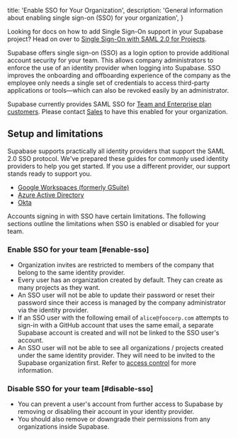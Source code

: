 
  title: 'Enable SSO for Your Organization',
  description: 'General information about enabling single sign-on (SSO) for your organization',
}

<Admonition>

Looking for docs on how to add Single Sign-On support in your Supabase project? Head on over to [Single Sign-On with SAML 2.0 for Projects](/docs/guides/auth/sso/auth-sso-saml).

</Admonition>

Supabase offers single sign-on (SSO) as a login option to provide additional
account security for your team. This allows company administrators to enforce
the use of an identity provider when logging into Supabase. SSO
improves the onboarding and offboarding experience of the company as the
employee only needs a single set of credentials to access third-party
applications or tools—which can also be revoked easily by an administrator.

<Admonition type="note">

Supabase currently provides SAML SSO for [Team and Enterprise plan customers](https://supabase.com/pricing). Please contact [Sales](https://forms.supabase.com/team) to have this enabled for your organization.

</Admonition>

## Setup and limitations

Supabase supports practically all identity providers that support the SAML 2.0 SSO protocol. We've prepared these guides for commonly used identity providers to help you get started. If you use a different provider, our support stands ready to support you.

- [Google Workspaces (formerly GSuite)](/docs/guides/platform/sso/gsuite)
- [Azure Active Directory](/docs/guides/platform/sso/azure)
- [Okta](/docs/guides/platform/sso/okta)

Accounts signing in with SSO have certain limitations.
The following sections outline the limitations when SSO is enabled or disabled for your team.

### Enable SSO for your team [#enable-sso]

- Organization invites are restricted to members of the company that belong to
  the same identity provider.
- Every user has an organization created by default. They can create as many
  projects as they want.
- An SSO user will not be able to update their password or reset their
  password since their access is managed by the company administrator via the
  identity provider.
- If an SSO user with the following email of `alice@foocorp.com` attempts to
  sign-in with a GitHub account that uses the same email, a separate Supabase
  account is created and will not be linked to the SSO user's account.
- An SSO user will not be able to see all organizations / projects created
  under the same identity provider. They will need to be invited to the
  Supabase organization first. Refer to [access control](/docs/guides/platform/access-control)
  for more information.

### Disable SSO for your team [#disable-sso]

- You can prevent a user's account from further access to Supabase by removing
  or disabling their account in your identity provider.
- You should also remove or downgrade their permissions from any organizations
  inside Supabase.


